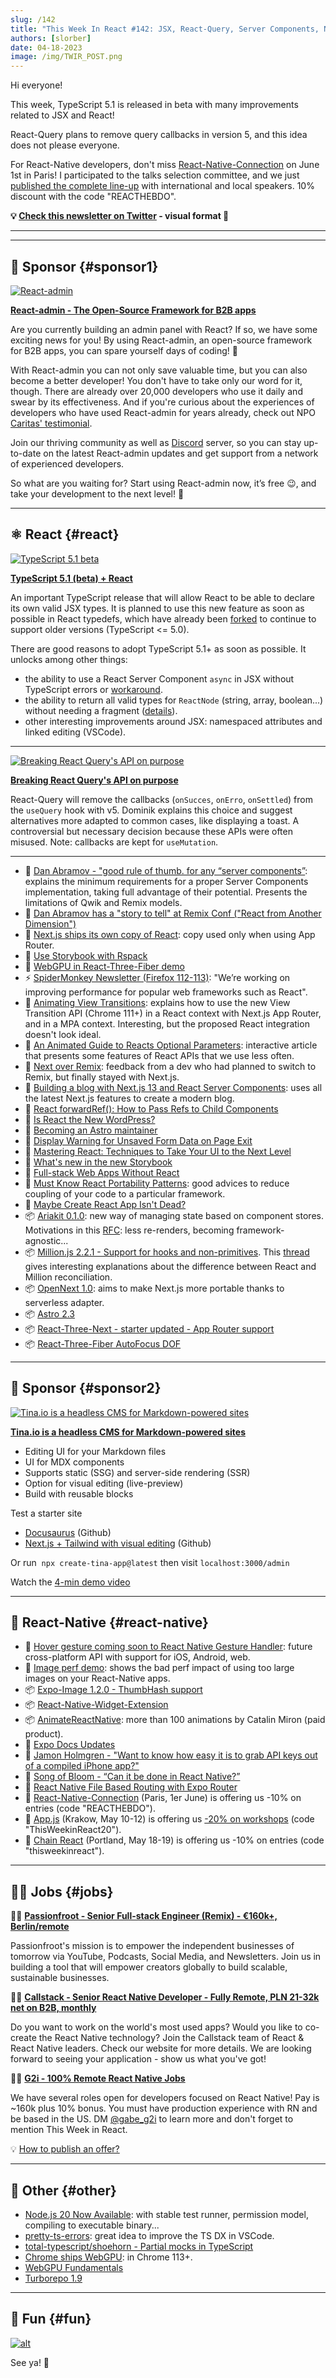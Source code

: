 ```yaml
---
slug: /142
title: "This Week In React #142: JSX, React-Query, Server Components, Next.js, Million, OpenNext, Ariakit, Expo-Image, React-Three-Fiber, TS 5.1, Node.js 20, WebGPU..."
authors: [slorber]
date: 04-18-2023
image: /img/TWIR_POST.png
---
```


Hi everyone!

This week, TypeScript 5.1 is released in beta with many improvements related to JSX and React!

React-Query plans to remove query callbacks in version 5, and this idea does not please everyone.

For React-Native developers, don't miss [React-Native-Connection](https://reactnativeconnection.io/) on June 1st in Paris! I participated to the talks selection committee, and we just [published the complete line-up](https://twitter.com/sebastienlorber/status/1648269027318411264) with international and local speakers. 10% discount with the code "REACTHEBDO".

<!-- truncate -->

**💡 [Check this newsletter on Twitter](https://slo.im/thread) - visual format 🎨**

---


<Support />

---

## 💸 Sponsor {#sponsor1}

[![React-admin](/emails/issues/141/react_admin.png)](https://marmelab.com/react-admin/?utm_source=newsletter&utm_term=this-week-in-react)

**[React-admin - The Open-Source Framework for B2B apps](https://marmelab.com/react-admin/?utm_source=newsletter&utm_term=this-week-in-react)**

Are you currently building an admin panel with React? If so, we have some exciting news for you! By using React-admin, an open-source framework for B2B apps, you can spare yourself days of coding! 🤩

With React-admin you can not only save valuable time, but you can also become a better developer! You don't have to take only our word for it, though. There are already over 20,000 developers who use it daily and swear by its effectiveness. And if you're curious about the experiences of developers who have used React-admin for years already, check out NPO [Caritas' testimonial](https://marmelab.com/blog/2022/07/07/react-admin-caritas.html).

Join our thriving community as well as [Discord](https://discord.com/invite/jR3D6SdQ) server, so you can stay up-to-date on the latest React-admin updates and get support from a network of experienced developers.

So what are you waiting for? Start using React-admin now, it’s free 😉, and take your development to the next level! 🚀

---

## ⚛️ React {#react}

[![TypeScript 5.1 beta](/emails/issues/142/ts5.1.jpg)](https://devblogs.microsoft.com/typescript/announcing-typescript-5-1-beta/)

**[TypeScript 5.1 (beta) + React](https://devblogs.microsoft.com/typescript/announcing-typescript-5-1-beta/)**

An important TypeScript release that will allow React to be able to declare its own valid JSX types. It is planned to use this new feature as soon as possible in React typedefs, which have already been [forked](https://github.com/DefinitelyTyped/DefinitelyTyped/pull/65126) to continue to support older versions (TypeScript <= 5.0).

There are good reasons to adopt TypeScript 5.1+ as soon as possible. It unlocks among other things:

- the ability to use a React Server Component `async` in JSX without TypeScript errors or [workaround](https://gist.github.com/cramforce/b5e3f0b103f841d2e5e429b1d5ac4ded).
- the ability to return all valid types for `ReactNode` (string, array, boolean...) without needing a fragment ([details](https://twitter.com/sebastienlorber/status/1648619398259769344)).
- other interesting improvements around JSX: namespaced attributes and linked editing (VSCode).

---

[![Breaking React Query's API on purpose](/emails/issues/142/rq.jpg)](https://tkdodo.eu/blog/breaking-react-querys-api-on-purpose)

**[Breaking React Query's API on purpose](https://tkdodo.eu/blog/breaking-react-querys-api-on-purpose)**

React-Query will remove the callbacks (`onSucces`, `onErro`, `onSettled`) from the `useQuery` hook with v5. Dominik explains this choice and suggest alternatives more adapted to common cases, like displaying a toast. A controversial but necessary decision because these APIs were often misused. Note: callbacks are kept for `useMutation`.

---

- 🧵 [Dan Abramov - "good rule of thumb. for any “server components”](https://twitter.com/dan_abramov/status/1647203329854799872): explains the minimum requirements for a proper Server Components implementation, taking full advantage of their potential. Presents the limitations of Qwik and Remix models.
- 👀 [Dan Abramov has a "story to tell" at Remix Conf ("React from Another Dimension")](https://twitter.com/remix_run/status/1646177445454950400)
- 👀 [Next.js ships its own copy of React](https://twitter.com/devongovett/status/1647728887927906304): copy used only when using App Router.
- 👀 [Use Storybook with Rspack](https://twitter.com/rspack_dev/status/1646164228598792196)
- 👀 [WebGPU in React-Three-Fiber demo](https://twitter.com/CantBeFaraz/status/1647811509014216710)
- ⚡ [SpiderMonkey Newsletter (Firefox 112-113)](https://spidermonkey.dev/blog/2023/04/14/newsletter-firefox-112-113.html): "We’re working on improving performance for popular web frameworks such as React".
- 📜 [Animating View Transitions](https://www.patterns.dev/posts/view-transitions): explains how to use the new View Transition API (Chrome 111+) in a React context with Next.js App Router, and in a MPA context. Interesting, but the proposed React integration doesn't look ideal.
- 📜 [An Animated Guide to Reacts Optional Parameters](https://julesblom.com/writing/react-optional-parameters): interactive article that presents some features of React APIs that we use less often.
- 📜 [Next over Remix](https://bradgarropy.com/blog/next-over-remix): feedback from a dev who had planned to switch to Remix, but finally stayed with Next.js.
- 📜 [Building a blog with Next.js 13 and React Server Components](https://maxleiter.com/blog/build-a-blog-with-nextjs-13): uses all the latest Next.js features to create a modern blog.
- 📜 [React forwardRef(): How to Pass Refs to Child Components](https://dmitripavlutin.com/react-forwardref/)
- 📜 [Is React the New WordPress?](https://www.seancdavis.com/posts/is-react-the-new-wordpress/)
- 📜 [Becoming an Astro maintainer](https://www.elian.codes/blog/23-04-12-becoming-an-astro-maintainer/)
- 📜 [Display Warning for Unsaved Form Data on Page Exit](https://claritydev.net/blog/display-warning-for-unsaved-form-data-on-page-exit)
- 📜 [Mastering React: Techniques to Take Your UI to the Next Level](https://blog.bitsrc.io/mastering-react-techniques-to-take-your-ui-to-the-next-level-a5002173904f)
- 📜 [What's new in the new Storybook](https://www.mariasimo.codes/storybook-7-new-release)
- 📜 [Full-stack Web Apps Without React](https://remotesynthesis.com/blog/full-stack-without-react/)
- 🎥 [Must Know React Portability Patterns](https://www.youtube.com/watch?v=yi8UCnXPu8U): good advices to reduce coupling of your code to a particular framework.
- 🎥 [Maybe Create React App Isn't Dead?](https://www.youtube.com/watch?v=A2kWoKnpy1U)
- 📦 [Ariakit 0.1.0](https://github.com/ariakit/ariakit/releases/tag/%40ariakit%2Freact%400.1.0): new way of managing state based on component stores. Motivations in this [RFC](https://github.com/ariakit/ariakit/issues/1875): less re-renders, becoming framework-agnostic...
- 📦 [Million.js 2.2.1 - Support for hooks and non-primitives](https://twitter.com/aidenybai/status/1646238355427041285). This [thread](https://twitter.com/aidenybai/status/1647005716350406656) gives interesting explanations about the difference between React and Million reconciliation.
- 📦 [OpenNext 1.0](https://github.com/serverless-stack/open-next/releases/tag/v1.0.0): aims to make Next.js more portable thanks to serverless adapter.
- 📦 [Astro 2.3](https://twitter.com/astrodotbuild/status/1646593124997779465)
- 📦 [React-Three-Next - starter updated - App Router support](https://twitter.com/onirenaud/status/1646139899291254786)
- 📦 [React-Three-Fiber AutoFocus DOF](https://github.com/ektogamat/AutoFocusDOF)

<SubscribeFormEmbed />

---

## 💸 Sponsor {#sponsor2}

[![Tina.io is a headless CMS for Markdown-powered sites](/emails/issues/140/tinacms.jpg)](https://tina.io/?utm_source=newsletter&utm_term=this-week-in-react)

**[Tina.io is a headless CMS for Markdown-powered sites](https://tina.io/?utm_source=newsletter&utm_term=this-week-in-react)**

- Editing UI for your Markdown files
- UI for MDX components
- Supports static (SSG) and server-side rendering (SSR)
- Option for visual editing (live-preview)
- Build with reusable blocks

Test a starter site

- [Docusaurus](https://github.com/tinacms/tinasaurus) (Github)
- [Next.js + Tailwind with visual editing](https://github.com/tinacms/tina-cloud-starter) (Github)

Or run  `npx create-tina-app@latest` then visit `localhost:3000/admin`

Watch the [4-min demo video](https://www.youtube.com/watch?v=zRkeKSZjlyw)

---

## 📱 React-Native {#react-native}

- 👀 [Hover gesture coming soon to React Native Gesture Handler](https://twitter.com/breskin67/status/1646511002933153794): future cross-platform API with support for iOS, Android, web.
- 👀 [Image perf demo](https://twitter.com/nightstomp/status/1647231665222176769): shows the bad perf impact of using too large images on your React-Native apps.
- 📦 [Expo-Image 1.2.0 - ThumbHash support](https://twitter.com/tsapeta/status/1646875246362861569)
- 📦 [React-Native-Widget-Extension](https://twitter.com/bndkt/status/1648431242025766912)
- 📦 [AnimateReactNative](https://www.animatereactnative.com/): more than 100 animations by Catalin Miron (paid product).
- 🧵 [Expo Docs Updates](https://twitter.com/amanhimself/status/1646959895995105281)
- 🧵 [Jamon Holmgren - "Want to know how easy it is to grab API keys out of a compiled iPhone app?"](https://twitter.com/jamonholmgren/status/1647305506053320704)
- 🎥 [Song of Bloom - “Can it be done in React Native?”](https://www.youtube.com/watch?v=PfCQEA72ljU)
- 🎥 [React Native File Based Routing with Expo Router](https://www.youtube.com/watch?v=RglRiycD0oQ)
- 👥 [React-Native-Connection](https://reactnativeconnection.io/) (Paris, 1er June) is offering us -10% on entries (code "REACTHEBDO").
- 👥 [App.js](https://appjs.co/) (Krakow, May 10-12) is offering us [-20% on workshops](https://ti.to/appjs/2023/discount/ThisWeekinReact20) (code "ThisWeekinReact20").
- 👥 [Chain React](https://chainreactconf.com/) (Portland, May 18-19) is offering us -10% on entries (code "thisweekinreact").

---

## 🧑‍💻 Jobs {#jobs}

🧑‍💼 [**Passionfroot - Senior Full-stack Engineer (Remix) - €160k+, Berlin/remote**](https://passionfroot.recruitee.com/o/senior-fullstack-engineer)

Passionfroot's mission is to empower the independent businesses of tomorrow via YouTube, Podcasts, Social Media, and Newsletters. Join us in building a tool that will empower creators globally to build scalable, sustainable businesses.

🧑‍💼 [**Callstack - Senior React Native Developer - Fully Remote, PLN 21-32k net on B2B, monthly**](https://www.callstack.com/senior-react-native-developer)

Do you want to work on the world's most used apps? Would you like to co-create the React Native technology? Join the Callstack team of React & React Native leaders. Check our website for more details. We are looking forward to seeing your application - show us what you've got!

🧑‍💼 [**G2i - 100% Remote React Native Jobs**](https://twitter.com/gabe_g2i/status/1563204813881425926?s=20&t=ArRLC77BpRwXXCdx8fnUqw)

We have several roles open for developers focused on React Native! Pay is ~160k plus 10% bonus. You must have production experience with RN and be based in the US. DM [@gabe_g2i](https://twitter.com/gabe_g2i) to learn more and don't forget to mention This Week in React.

💡 [How to publish an offer?](https://thisweekinreact.com/sponsor)

---

## 🔀 Other {#other}

- [Node.js 20 Now Available](https://openjsf.org/blog/2023/04/18/node-js-20-now-available/): with stable test runner, permission model, compiling to executable binary...
- [pretty-ts-errors](https://github.com/yoavbls/pretty-ts-errors): great idea to improve the TS DX in VSCode.
- [total-typescript/shoehorn - Partial mocks in TypeScript](https://github.com/total-typescript/shoehorn)
- [Chrome ships WebGPU](https://developer.chrome.com/blog/webgpu-release/): in Chrome 113+.
- [WebGPU Fundamentals](https://webgpufundamentals.org/)
- [Turborepo 1.9](https://twitter.com/turborepo/status/1646238976196444162)

---

## 🤭 Fun {#fun}

[![alt](/emails/issues/142/meme.jpg)](https://twitter.com/thekitze/status/1646511070801203202)

See ya! 👋
